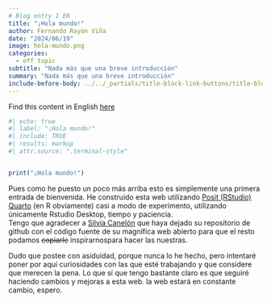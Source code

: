 ```yaml
---
# Blog entry 1 EN
title: "¡Hola mundo!"
author: Fernando Rayón Viña
date: "2024/06/19"
image: hola-mundo.png  
categories:
  - off topic
subtitle: "Nada más que una breve introducción"
summary: "Nada más que una breve introducción"
include-before-body: ../../_partials/title-block-link-buttons/title-block.html
---
```

Find this content in English [here](/blog/2024-06-19-Hola_mundo/index_es.qmd)

```r
#| echo: true
#| label: "¡Hola mundo!"
#| include: TRUE
#| results: markup
#| attr.source: ".terminal-style"


print("¡Hola mundo!")
```

Pues como he puesto un poco más arriba esto es simplemente una primera entrada de bienvenida. He construido esta web utilizando [Posit (RStudio) Quarto](https://quarto.org/) (en R obviamente) casi a modo de experimento, utilizando únicamente Rstudio Desktop, tiempo y paciencia.  
Tengo que agradecer a [Silvia Canelón](https://silviacanelon.com/about/) que haya dejado su repositorio de github con el código fuente de su magnífica web abierto para que el resto podamos ~~copiarle~~ inspirarnospara hacer las nuestras.

Dudo que postee con asiduidad, porque nunca lo he hecho, pero intentaré poner por aquí curiosidades con las que esté trabajando y que considere que merecen la pena. Lo que sí que tengo bastante claro es que seguiré haciendo cambios y mejoras a esta web.
la web estará en constante cambio, espero.